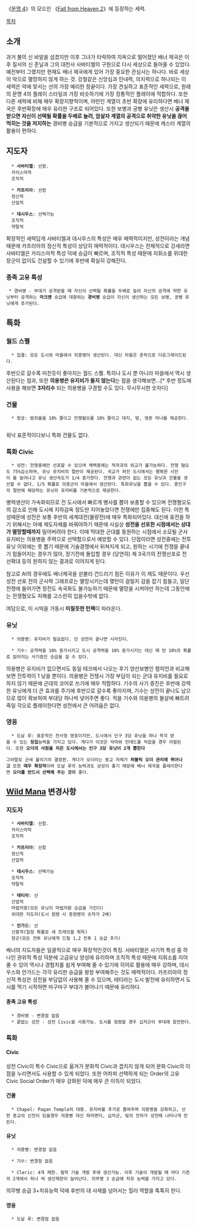 《[[문명 4]]》의 모드인 《[[Fall from Heaven 2]]》에 등장하는 세력.

[[목차]]

== 소개 ==

과거 불의 신 바알을 섬겼지만 이후 그녀가 타락하여 지옥으로 떨어졌던 배너 제국은 이후 질서의 신 준닐과 그의 대천사 사바티엘의 구원으로 다시 세상으로 돌아올 수 있었다. 예전부터 그랬지만 현재도 배너 제국에게 있어 가장 중요한 관심사는 하나다. 바로 세상이 악으로 멸망하지 않게 하는 것. 강철같은 신앙심과 인내력, 의지력으로 하나되는 이 세력은 악에 맞서는 선의 가장 예리한 창끝이다. 가장 견실하고 표준적인 세력으로, 원래의 문명 4의 플레이 스타일과 가장 비슷하기에 가장 정통적인 플레이에 적합하다. 또한 다른 세력에 비해 매우 확장지향적이며, 야만인 계열이 초반 확장에 유리하다면 배너 제국은 후반확장에 매우 유리한 구조로 되어있다. 또한 보병과 궁병 유닛은 생산시 '''공격을 받으면 자신이 선택될 확률을 두배로 늘려, 암살자 계열의 공격으로 취약한 유닛을 끊어먹히는 것을 저지하는''' 경비병 승급을 기본적으로 가지고 생산되기 때문에 캐스터 계열의 활용이 편하다.

== 지도자 ==

   * '''사바티엘''': 선함.
   카리스마적
   조직적

   * '''카프리아''': 선함
   정신적
   산업적

   * '''데시우스''': 선택가능
   조직적
   약탈적

확장적인 세력답게 사바티엘과 데시우스의 특성은 매우 매력적이지만, 성전이라는 개념 때문에 카프리아의 정신적 특성이 상당히 매력적이다. 데시우스는 전체적으로 강세라면 사바티엘은 카리스마적 특성 덕에 승급이 빠르며, 조직적 특성 때문에 지휘소를 위대한 장군이 없이도 건설할 수 있기에 후반에 확실히 강해진다.

=== 종족 고유 특성 ===
  * 경비병 - 부대가 공격받을 때 자신이 선택될 확률을 두배로 늘려 자신의 공격에 약한 유닛부터 공격하는 '''마크맨''' 승급에 대항하는 '''경비병''' 승급이 자신이 생산하는 모든 보병, 궁병 유닛에게 추가된다.

== 특화 ==

=== 월드 스펠 ===

   * 집결: 모든 도시와 마을에서 의용병이 생산된다. 대신 마을은 촌락으로 다운그레이드된다.

후반으로 갈수록 미친듯이 좋아지는 월드 스펠. 특히나 도시 뿐 아니라 마을에서 역시 생산된다는 점과, 또한 '''의용병은 유지비가 들지 않는다'''는 점을 생각해보면...[* 후반 정도에 사용을 해보면 '''3자리수''' 되는 의용병을 구경할 수도 있다. 무시무시한 숫자다]

=== 건물 ===

   * 왕궁: 범죄율을 10% 줄이고 전쟁혐오를 10% 줄이고 대지, 땅, 영혼 마나를 제공한다.
   
워낙 표준적이다보니 특화 건물도 없다.

=== 특화 Civic ===

   * 성전: 전쟁중에만 선포할 수 있으며 채택중에는 적국과의 외교가 불가능하다. 전쟁 혐오도 75%감소하며, 유닛 유지비의 절반이 제공된다. 국교가 퍼진 도시에서는 행복한 시민이 둘 늘어나고 유닛 생산속도가 1/4 증가한다. 전쟁과 관련이 없는 모든 유닛과 건물을 생산할 수 없다. 1/5 확률로 의용군이 마을에서 생산된다. 특화유닛을 뽑을 수 있다. 총인구의 절반에 해당하는 유닛의 유지비를 기본적으로 제공한다.

병력생산이 가속화되므로 전 도시에서 빠르게 병사를 뽑아 보충할 수 있으며 전쟁혐오도의 감소로 인해 도시에 지하감옥 정도만 지어놓았다면 전쟁에만 집중해도 된다. 이런 특성때문에 성전은 보통 후반의 세계대전(물량전)에 매우 특화되어있다.
대신에 휴전을 하기 위해서는 아예 제도자체를 바꿔야하기 때문에 사실상 '''성전을 선포한 시점에서는 상대가 멸망할때까지''' 밀어버려야 한다. 이때 막대한 군대를 동원하는 시점에서 소모될 군사 유지비는 의용병을 주력으로 선택함으로서 예방할 수 있다.
단점이라면 성전중에는 전투유닛 이외에는 못 뽑기 때문에 기술경쟁에서 뒤쳐지게 되고, 원하는 시기에 전쟁을 끝내기 힘들어지는 경우가 많아, 장기전에 돌입할 경우 (당연히) 제 3국가의 전쟁선포로 전선확대 등의 원하지 않는 결과로 이어지게 된다.

참고로 AI의 경우에도 배너제국을 섣불리 건드리기 힘든 이유가 이 제도 때문이다. 우선 성전 선포 전의 군사력 그래프로는 멸망시키는데 몇턴이 걸릴지 감을 잡기 힘들고, 일단 전쟁에 들어가면 정전도 속국화도 불가능하기 때문에 멸망을 시켜야만 하는데 그동안에는 전쟁혐오도 피해를 고스란히 입을수밖에 없다.

여담으로, 이 시빅을 가동시 '''미칠듯한 턴렉'''이 따라온다.

=== 유닛 ===
  
   * 의용병: 유지비가 필요없다. 단 성전이 끝나면 사라진다.

   * 기수: 공격력을 10% 증가시키고 도시 공격력을 10% 증가시키는 대신 매 턴 10%의 확률로 없어지는 사기증진 승급을 걸 수 있다.

의용병은 유지비가 없으면서도 동일 테크에서 나오는 후기 양산보병인 챔피언과 비교해보면 전투력이 1 낮을 뿐이다. 의용병은 전쟁시 가장 부담이 되는 군대 유지비를 필요로 하지 않기 때문에 군대의 코어로 쓰기에 매우 적합하다. 기수의 사기 증진은 후반에 강력한 유닛에게 더 큰 효과를 주기에 후반으로 갈수록 좋아지며, 기수는 성전이 끝나도 남으므로 많이 확보하여 부대당 하나씩 넣어주면 좋다. 적을 기수와 의용병의 물살에 빠트려 죽일 각오로 플레이한다면 성전에서 큰 어려움은 없다.

=== 영웅 ===

   * 도날 루: 표준적인 전사형 영웅이지만, 도시에서 인구 3당 유닛을 하나 즉각 얻을 수 있는 '''징집'''능력을 가지고 있다. 게다가 이것은 악마와 언데드를 처잡을 경우 리필된다. 또한 '''오더의 사원을 지은 도시에서는 인구 3당 유닛이 2개 뽑힌다'''

 그야말로 군세 불리기의 결정판. 게다가 오더라는 종교 자체가 '''퍼블릭 오더 관리에 뛰어나고''' 또한 '''매우 확장적'''이며 도날 루의 능력과도 상성이 좋기 때문에 배너 제국을 플레이한다면 '''오더를 반드시 선택해 주는 것이''' 좋다.

== [[Wild Mana]] 변경사항 ==

=== 지도자 ===

   * '''사바티엘''': 선함.
   카리스마적
   조직적

   * '''카프리아''': 선함
   정신적
   산업적

   * '''데시우스''': 선택가능
   조직적
   약탈적

   * '''테티라''': 선
   산업적
   마법저항(모든 유닛이 마법저항 승급을 가진다)
   위대한 지도자(도시 점령 시 증원병의 숫자가 2배)

   * '''안가드''': 선
   신흥적(일정 확률로 새 트레잇을 획득)
   장군(모든 전투 유닛에게 드릴 1,2 전투 1 승급 추가)

배너의 지도자들은 일괄적으로 매우 확장적인것이 특징. 사바티엘은 사기적 특성 중 하나인 권위적 특성 덕분에 고급유닛 양성에 유리하며 조직적 특성 때문에 지휘소를 지어줄 수 있어 역시나 경험치를 쉽게 부여해 줄 수 있기에 히어로 활용에 매우 강하며, 데시우스와 안가드는 각각 유리한 승급을 왕창 부여해주는 것도 매력적이다. 카프리아의 정신적 특성은 성전을 부담없이 사용해 줄 수 있으며, 테티라는 도시 발전에 유리하면서 도시를 먹기 시작하면 마구마구 부대가 불어나기 때문에 유리하다.

==== 종족 고유 특성 ====

   * 경비병 - 변경점 없음
   * 끝없는 성전 - 성전 Civic을 사용가능. 도시를 점령할 경우 십자군이 부대에 참전한다.


=== 특화 ===
==== Civic ====

성전 Civic이 특수 Civic으로 옮겨가 문화적 Civic과 겹치지 않게 되어 문화 Civic의 이점을 누리면서도 사용할 수 있게 되었다. 또한 어차피 선택하게 되는 Order의 고유 Civic Social Order가 매우 강화된 덕에 매우 큰 이득이 되었다.

==== 건물 ====

   * Chapel: Pagan Temple의 대용. 유지비를 추가로 줄여주며 의용병을 강화하고, 선한 종교의 신전이 있을경우 의용병 대신 파라맨더, 십자군, 빛의 전차가 성전때 나타나게 만든다.

==== 유닛 ====

   * 의용병: 변경점 없음

   * 기수: 변경점 없음

   * Cleric: 4개 제한. 철학 기술 개발 후에 생산가능. 이후 기술이 개발될 때 마다 기존의 2개에서 하나 씩 생산제한이 늘어난다. 의무병 3 승급에 치유 능력을 가지고 있다.

의무병 승급 3+치유능력 덕에 후반의 대 사제를 넘어서는 힐러 역할을 톡톡히 한다.

==== 영웅 ====
  
   * 도날 루: 변경점 없음
